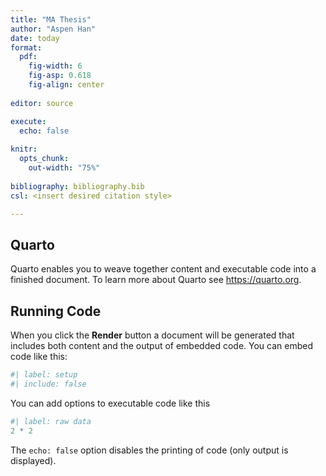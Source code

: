 ```yaml
---
title: "MA Thesis"
author: "Aspen Han"
date: today
format:
  pdf:
    fig-width: 6
    fig-asp: 0.618
    fig-align: center
    
editor: source

execute:
  echo: false
  
knitr:
  opts_chunk:
    out-width: "75%"
    
bibliography: bibliography.bib
csl: <insert desired citation style>

---
```


## Quarto

Quarto enables you to weave together content and executable code into a finished document. To learn more about Quarto see <https://quarto.org>.

## Running Code

When you click the **Render** button a document will be generated that includes both content and the output of embedded code. You can embed code like this:

```r
#| label: setup
#| include: false

```

You can add options to executable code like this

```r
#| label: raw data
2 * 2
```

The `echo: false` option disables the printing of code (only output is displayed).


